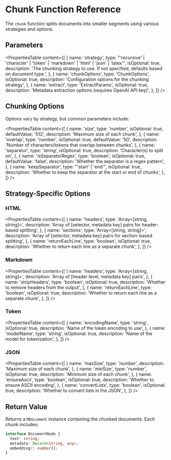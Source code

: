# Chunk Function Reference

The `chunk` function splits documents into smaller segments using various strategies and options.

## Parameters

<PropertiesTable
  content={[
    {
      name: 'strategy',
      type: "'recursive' | 'character' | 'token' | 'markdown' | 'html' | 'json' | 'latex'",
      isOptional: true,
      description: 'The chunking strategy to use. If not specified, defaults based on document type.',
    },
    {
      name: 'chunkOptions',
      type: 'ChunkOptions',
      isOptional: true,
      description: 'Configuration options for the chunking strategy',
    },
    {
      name: 'extract',
      type: 'ExtractParams',
      isOptional: true,
      description: 'Metadata extraction options (requires OpenAI API key)',
    },
  ]}
/>

## Chunking Options

Options vary by strategy, but common parameters include:

<PropertiesTable
  content={[
    {
      name: 'size',
      type: 'number',
      isOptional: true,
      defaultValue: '512',
      description: 'Maximum size of each chunk',
    },
    {
      name: 'overlap',
      type: 'number',
      isOptional: true,
      defaultValue: '50',
      description: 'Number of characters/tokens that overlap between chunks',
    },
    {
      name: 'separator',
      type: 'string',
      isOptional: true,
      description: 'Character(s) to split on',
    },
    {
      name: 'isSeparatorRegex',
      type: 'boolean',
      isOptional: true,
      defaultValue: 'false',
      description: 'Whether the separator is a regex pattern',
    },
    {
      name: 'keepSeparator',
      type: "'start' | 'end'",
      isOptional: true,
      description: 'Whether to keep the separator at the start or end of chunks',
    },
  ]}
/>

## Strategy-Specific Options

### HTML

<PropertiesTable
  content={[
    {
      name: 'headers',
      type: 'Array<[string, string]>',
      description: 'Array of [selector, metadata key] pairs for header-based splitting',
    },
    {
      name: 'sections',
      type: 'Array<[string, string]>',
      description: 'Array of [selector, metadata key] pairs for section-based splitting',
    },
    {
      name: 'returnEachLine',
      type: 'boolean',
      isOptional: true,
      description: 'Whether to return each line as a separate chunk',
    },
  ]}
/>

### Markdown

<PropertiesTable
  content={[
    {
      name: 'headers',
      type: 'Array<[string, string]>',
      description: 'Array of [header level, metadata key] pairs',
    },
    {
      name: 'stripHeaders',
      type: 'boolean',
      isOptional: true,
      description: 'Whether to remove headers from the output',
    },
    {
      name: 'returnEachLine',
      type: 'boolean',
      isOptional: true,
      description: 'Whether to return each line as a separate chunk',
    },
  ]}
/>

### Token

<PropertiesTable
  content={[
    {
      name: 'encodingName',
      type: 'string',
      isOptional: true,
      description: 'Name of the token encoding to use',
    },
    {
      name: 'modelName',
      type: 'string',
      isOptional: true,
      description: 'Name of the model for tokenization',
    },
  ]}
/>

### JSON

<PropertiesTable
  content={[
    {
      name: 'maxSize',
      type: 'number',
      description: 'Maximum size of each chunk',
    },
    {
      name: 'minSize',
      type: 'number',
      isOptional: true,
      description: 'Minimum size of each chunk',
    },
    {
      name: 'ensureAscii',
      type: 'boolean',
      isOptional: true,
      description: 'Whether to ensure ASCII encoding',
    },
    {
      name: 'convertLists',
      type: 'boolean',
      isOptional: true,
      description: 'Whether to convert lists in the JSON',
    },
  ]}
/>

## Return Value

Returns a `MDocument` instance containing the chunked documents. Each chunk includes:

```typescript
interface DocumentNode {
  text: string;
  metadata: Record<string, any>;
  embedding?: number[];
}
```
